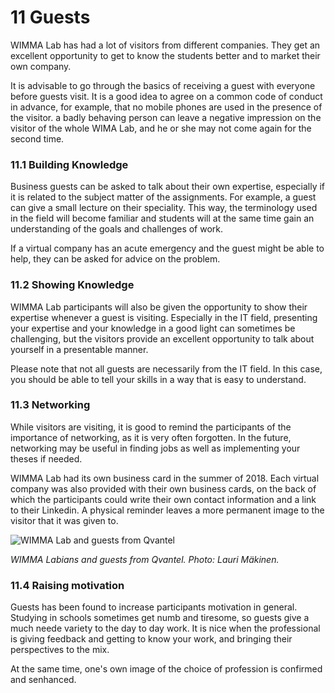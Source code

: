 # 11 Guests
WIMMA Lab has had a lot of visitors from different companies. They get an excellent opportunity to get to know the students better and to market their own company.

It is advisable to go through the basics of receiving a guest with everyone before guests visit. It is a good idea to agree on a common code of conduct in advance, for example, that no mobile phones are used in the presence of the visitor. a badly behaving person can leave a negative impression on the visitor of the whole WIMA Lab, and he or she may not come again for the second time.

### 11.1 Building Knowledge
Business guests can be asked to talk about their own expertise, especially if it is related to the subject matter of the assignments. For example, a guest can give a small lecture on their speciality. This way, the terminology used in the field will become familiar and students will at the same time gain an understanding of the goals and challenges of work.

If a virtual company has an acute emergency and the guest might be able to help, they can be asked for advice on the problem.

### 11.2 Showing Knowledge
WIMMA Lab participants will also be given the opportunity to show their expertise whenever a guest is visiting. Especially in the IT field, presenting your expertise and your knowledge in a good light can sometimes be challenging, but the visitors provide an excellent opportunity to talk about yourself in a presentable manner. 

Please note that not all guests are necessarily from the IT field. In this case, you should be able to tell your skills in a way that is easy to understand.

### 11.3 Networking
While visitors are visiting, it is good to remind the participants of the importance of networking, as it is very often forgotten. In the future, networking may be useful in finding jobs as well as implementing your theses if needed.

WIMMA Lab had its own business card in the summer of 2018. Each virtual company was also provided with their own business cards, on the back of which the participants could write their own contact information and a link to their Linkedin. A physical reminder leaves a more permanent image to the visitor that it was given to.

<Image src="/assets/Black-Book-Images/image030.jpg" alt="WIMMA Lab and guests from Qvantel" width={750} height={560} />  

*WIMMA Labians and guests from Qvantel. Photo: Lauri Mäkinen.*

### 11.4 Raising motivation
Guests has been found to increase participants motivation in general. Studying in schools sometimes get numb and tiresome, so guests give a much neede variety to the day to day work. It is nice when the professional is giving feedback and getting to know your work, and bringing their perspectives to the mix.

At the same time, one's own image of the choice of profession is confirmed and senhanced.
